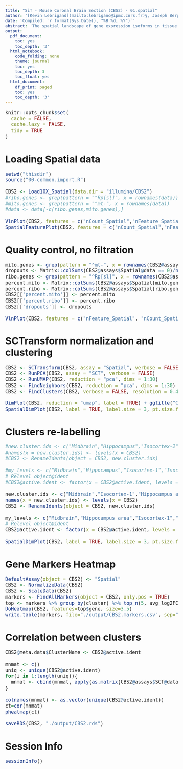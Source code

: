 ```yaml
---
title: "SiT - Mouse Coronal Brain Section (CBS2) - 01.spatial"
author: '[Kevin Lebrigand](mailto:lebrigand@ipmc.cnrs.fr)§, Joseph Bergenstråhle §, Kim Thrane §, Annelie Mollbrink, Pascal Barbry, Rainer Waldmann and Joakim Lundeberg'
date: 'Compiled: `r format(Sys.Date(), "%B %d, %Y")`'
abstract: 'The spatial landscape of gene expression isoforms in tissue sections.'
output:
  pdf_document:
    toc: yes
    toc_depth: '3'
  html_notebook:
    code_folding: none
    theme: journal
    toc: yes
    toc_depth: 3
    toc_float: yes
  html_document:
    df_print: paged
    toc: yes
    toc_depth: '3'
---
```


<style type="text/css">

body, td {
   font-size: 15px;
}
code.r{
  font-size: 15px;
}
pre {
  font-size: 15px
}
</style>

```r
knitr::opts_chunk$set(
  cache = FALSE,
  cache.lazy = FALSE,
  tidy = TRUE
)
```

# Loading Spatial data

```r

setwd("thisdir")
source("00-common.import.R")

CBS2 <- Load10X_Spatial(data.dir = "illumina/CBS2")
#ribo.genes <- grep(pattern = "^Rp[sl]", x = rownames(data))
#mito.genes <- grep(pattern = "^mt-", x = rownames(data))
#data <- data[-c(ribo.genes,mito.genes),]

VlnPlot(CBS2, features = c("nCount_Spatial","nFeature_Spatial"), pt.size = 0.1) + NoLegend() + ggtitle("CBS2 nCount_Spatial")
SpatialFeaturePlot(CBS2, features = c("nCount_Spatial","nFeature_Spatial"), pt.size.factor = 2) + theme(legend.position = "right") + ggtitle("CBS2 nCount_Spatial")

```

# Quality control, no filtration

```r

mito.genes <- grep(pattern = "^mt-", x = rownames(CBS2@assays$Spatial), value = TRUE)
dropouts <- Matrix::colSums(CBS2@assays$Spatial@data == 0)/nrow(CBS2@assays$Spatial)
ribo.genes <- grep(pattern = "^Rp[sl]", x = rownames(CBS2@assays$Spatial), value = TRUE)
percent.mito <- Matrix::colSums(CBS2@assays$Spatial[mito.genes, ])/Matrix::colSums(CBS2@assays$Spatial)
percent.ribo <- Matrix::colSums(CBS2@assays$Spatial[ribo.genes, ])/Matrix::colSums(CBS2@assays$Spatial)
CBS2[['percent.mito']] <- percent.mito
CBS2[['percent.ribo']] <- percent.ribo
CBS2[['dropouts']] <- dropouts

VlnPlot(CBS2, features = c("nFeature_Spatial", "nCount_Spatial","dropouts","percent.ribo","percent.mito"), ncol=5, cols = "lightsteelblue3")

```

# SCTransform normalization and clustering

```r

CBS2 <- SCTransform(CBS2, assay = "Spatial", verbose = FALSE)
CBS2 <- RunPCA(CBS2, assay = "SCT", verbose = FALSE)
CBS2 <- RunUMAP(CBS2, reduction = "pca", dims = 1:30)
CBS2 <- FindNeighbors(CBS2, reduction = "pca", dims = 1:30)
CBS2 <- FindClusters(CBS2, verbose = FALSE, resolution = 0.4)

DimPlot(CBS2, reduction = "umap", label = TRUE) + ggtitle("CBS2")
SpatialDimPlot(CBS2, label = TRUE, label.size = 3, pt.size.factor = 1.6) + ggtitle("CBS2")

```

# Clusters re-labelling

```r

#new.cluster.ids <- c("Midbrain","Hippocampus","Isocortex-2","Entorhinal area","Olfactory area","Fiber tracts","CA1/CA2","Isocortex-1","Optic nerve","Hypothalamus","Thalamus","DG-sg","RSPv2","CA3sp")
#names(x = new.cluster.ids) <- levels(x = CBS2)
#CBS2 <- RenameIdents(object = CBS2, new.cluster.ids)

#my_levels <- c("Midbrain","Hippocampus","Isocortex-1","Isocortex-2","Entorhinal area","Olfactory area","RSPv2","Fiber tracts","Optic nerve","Hypothalamus","Thalamus","DG-sg","CA1/CA2","CA3sp")
# Relevel object@ident
#CBS2@active.ident <- factor(x = CBS2@active.ident, levels = my_levels)

new.cluster.ids <- c("Midbrain","Isocortex-1","Hippocampus area","Isocortex-1","Olfactory area","Fiber tracts", "CA1/CA2", "Isocortex-2", "Hippocampus area", "Hypothalamus", "Thalamus", "DG", "Retrosplenial area", "CA3")
names(x = new.cluster.ids) <- levels(x = CBS2)
CBS2 <- RenameIdents(object = CBS2, new.cluster.ids)

my_levels <- c("Midbrain","Hippocampus area","Isocortex-1","Isocortex-2","Olfactory area","Fiber tracts","Retrosplenial area","CA1/CA2","Thalamus","Hypothalamus","CA3","DG")
# Relevel object@ident
CBS2@active.ident <- factor(x = CBS2@active.ident, levels = my_levels)

SpatialDimPlot(CBS2, label = TRUE, label.size = 3, pt.size.factor = 1.6) + ggtitle("CBS2")

```

# Gene Markers Heatmap

```r

DefaultAssay(object = CBS2) <- "Spatial"
CBS2 <- NormalizeData(CBS2)
CBS2 <- ScaleData(CBS2)
markers <- FindAllMarkers(object = CBS2, only.pos = TRUE)
top <- markers %>% group_by(cluster) %>% top_n(5, avg_log2FC)
DoHeatmap(CBS2, features=top$gene, size=3.5)
write.table(markers, file="./output/CBS2.markers.csv", sep=",")

```

# Correlation between clusters

```r

CBS2@meta.data$ClusterName <- CBS2@active.ident

mnmat <- c()
uniq <- unique(CBS2@active.ident)
for(i in 1:length(uniq)){
  mnmat <- cbind(mnmat, apply(as.matrix(CBS2@assays$SCT@data[, CBS2@meta.data$ClusterName==uniq[i]]), 1, mean))
}

colnames(mnmat) <- as.vector(unique(CBS2@active.ident))
ct=cor(mnmat)
pheatmap(ct)

saveRDS(CBS2, "./output/CBS2.rds")

```

# Session Info

```r
sessionInfo()
```

